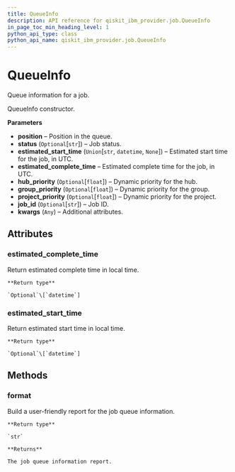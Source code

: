 ```yaml
---
title: QueueInfo
description: API reference for qiskit_ibm_provider.job.QueueInfo
in_page_toc_min_heading_level: 1
python_api_type: class
python_api_name: qiskit_ibm_provider.job.QueueInfo
---
```


# QueueInfo

<Class id="qiskit_ibm_provider.job.QueueInfo" isDedicatedPage={true} github="https://github.com/Qiskit/qiskit-ibm-provider/tree/stable/0.10/qiskit_ibm_provider/job/queueinfo.py#L25-L183" signature="QueueInfo(position_in_queue=None, status=None, estimated_start_time=None, estimated_completion_time=None, hub_priority=None, group_priority=None, project_priority=None, job_id=None, **kwargs)">
  Queue information for a job.

  QueueInfo constructor.

  **Parameters**

  *   **position** – Position in the queue.
  *   **status** (`Optional`\[`str`]) – Job status.
  *   **estimated\_start\_time** (`Union`\[`str`, `datetime`, `None`]) – Estimated start time for the job, in UTC.
  *   **estimated\_complete\_time** – Estimated complete time for the job, in UTC.
  *   **hub\_priority** (`Optional`\[`float`]) – Dynamic priority for the hub.
  *   **group\_priority** (`Optional`\[`float`]) – Dynamic priority for the group.
  *   **project\_priority** (`Optional`\[`float`]) – Dynamic priority for the project.
  *   **job\_id** (`Optional`\[`str`]) – Job ID.
  *   **kwargs** (`Any`) – Additional attributes.

  ## Attributes

  ### estimated\_complete\_time

  <Attribute id="qiskit_ibm_provider.job.QueueInfo.estimated_complete_time" name="estimated_complete_time">
    Return estimated complete time in local time.

    **Return type**

    `Optional`\[`datetime`]
  </Attribute>

  ### estimated\_start\_time

  <Attribute id="qiskit_ibm_provider.job.QueueInfo.estimated_start_time" name="estimated_start_time">
    Return estimated start time in local time.

    **Return type**

    `Optional`\[`datetime`]
  </Attribute>

  ## Methods

  ### format

  <Function id="qiskit_ibm_provider.job.QueueInfo.format" name="format" github="https://github.com/Qiskit/qiskit-ibm-provider/tree/stable/0.10/qiskit_ibm_provider/job/queueinfo.py#L123-L159" signature="format()">
    Build a user-friendly report for the job queue information.

    **Return type**

    `str`

    **Returns**

    The job queue information report.
  </Function>
</Class>

